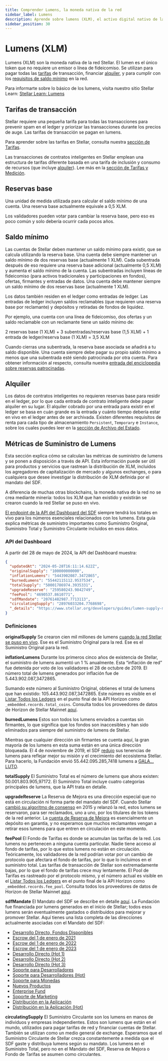 ```yaml
---
title: Comprender Lumens, la moneda nativa de la red
sidebar_label: Lumens
description: Aprende sobre lumens (XLM), el activo digital nativo de la red Stellar. Entiende su papel en las transacciones, las tarifas de la red y el alquiler de contratos inteligentes.
sidebar_position: 30
---
```


# Lumens (XLM)

Lumens (XLM) son la moneda nativa de la red Stellar. El lumen es el único token que no requiere un emisor o línea de fideicomiso. Se utilizan para pagar todas las [tarifas](#transaction-fees) de transacción, financiar [alquiler](./fees-resource-limits-metering.mdx#resource-fee), y para cumplir con los [requisitos de saldo mínimo](stellar-data-structures/accounts.mdx#base-reserves-and-subentries) en la red.

Para informarte sobre lo básico de los lumens, visita nuestro sitio Stellar Learn: [Stellar Learn: Lumens](https://www.stellar.org/lumens)

## Tarifas de transacción

Stellar requiere una pequeña tarifa para todas las transacciones para prevenir spam en el ledger y priorizar las transacciones durante los precios de auge. Las tarifas de transacción se pagan en lumens.

Para aprender sobre las tarifas en Stellar, consulta nuestra [sección de Tarifas](./fees-resource-limits-metering.mdx).

Las transacciones de contratos inteligentes en Stellar emplean una estructura de tarifas diferente basada en una tarifa de inclusión y consumo de recursos (que incluye [alquiler](#rent)). Lee más en la [sección de Tarifas y Medición](./fees-resource-limits-metering.mdx).

## Reservas base

Una unidad de medida utilizada para calcular el saldo mínimo de una cuenta. Una reserva base actualmente equivale a 0,5 XLM.

Los validadores pueden votar para cambiar la reserva base, pero eso es poco común y solo debería ocurrir cada pocos años.

## Saldo mínimo

Las cuentas de Stellar deben mantener un saldo mínimo para existir, que se calcula utilizando la reserva base. Una cuenta debe siempre mantener un saldo mínimo de dos reservas base (actualmente 1 XLM). Cada subentrada después de eso requiere una reserva base adicional (actualmente 0,5 XLM) y aumenta el saldo mínimo de la cuenta. Las subentradas incluyen líneas de fideicomiso (para activos tradicionales y participaciones en fondos), ofertas, firmantes y entradas de datos. Una cuenta debe mantener siempre un saldo mínimo de dos reservas base (actualmente 1 XLM).

Los datos también residen en el ledger como entradas de ledger. Las entradas de ledger incluyen saldos reclamables (que requieren una reserva base por reclamante) y depósitos y retiradas de fondos de liquidez.

Por ejemplo, una cuenta con una línea de fideicomiso, dos ofertas y un saldo reclamable con un reclamante tiene un saldo mínimo de:

2 reservas base (1 XLM) + 3 subentradas/reservas base (1,5 XLM) + 1 entrada de ledger/reserva base (1 XLM) = 3,5 XLM

Cuando cierras una subentrada, la reserva base asociada se añadirá a tu saldo disponible. Una cuenta siempre debe pagar su propio saldo mínimo a menos que una subentrada esté siendo patrocinada por otra cuenta. Para obtener información al respecto, consulta nuestra [entrada del enciclopedia sobre reservas patrocinadas](../../build/guides/transactions/sponsored-reserves.mdx).

## Alquiler

Los datos de contratos inteligentes no requieren reservas base para residir en el ledger, por lo que cada entrada de contrato inteligente debe pagar alquiler en su lugar. El alquiler cobrado por una entrada para existir en el ledger se basa en cuán grande es la entrada y cuánto tiempo debería estar en vivo en el ledger antes de ser archivada. Existen diferentes requisitos de renta para cada tipo de almacenamiento `Persistent`, `Temporary` e `Instance`, sobre los cuales puedes leer en la [sección de Archivo del Estado](../fundamentals/contract-development/storage/state-archival.mdx).

## Métricas de Suministro de Lumens


Esta sección explica cómo se calculan las métricas de suministro de lumens y se ponen a disposición a través de API. Esta información puede ser útil para productos y servicios que rastrean la distribución de XLM, incluidos los agregadores de capitalización de mercado y algunos exchanges, o para cualquiera que desee investigar la distribución de XLM definida por el mandato del SDF.

A diferencia de muchas otras blockchains, la moneda nativa de la red no se crea mediante minería: todos los XLM que han existido y existirán se crearon cuando la red Stellar se puso en vivo.

[El endpoint de la API del Dashboard del SDF](https://dashboard.stellar.org/api/v2/lumens) siempre tendrá los totales en vivo para los números esenciales relacionados con los lumens. Esta guía explica métricas de suministro importantes como Suministro Original, Suministro Total y Suministro Circulante incluidos en esos datos.

### API del Dashboard

A partir del 28 de mayo de 2024, la API del Dashboard muestra:

<CodeExample>

```json
{
  "updatedAt": "2024-05-28T16:11:14.622Z",
  "originalSupply": "100000000000",
  "inflationLumens": "5443902087.3472865",
  "burnedLumens": "55442115112.9537534",
  "totalSupply": "50001786974.3935331",
  "upgradeReserve": "259580243.9842749",
  "feePool": "4690537.8610771",
  "sdfMandate": "20761482987.7713113",
  "circulatingSupply": "28976033204.7768698",
  "_details": "https://www.stellar.org/developers/guides/lumen-supply-metrics.html"
}
```

</CodeExample>

### Definiciones

**originalSupply** Se crearon cien mil millones de lumens [cuando la red Stellar se puso en vivo](https://stellar.expert/explorer/public/ledger/2). Ese es el Suministro Original para la red. Ese es el Suministro Original para la red.

**inflationLumens** Durante los primeros cinco años de existencia de Stellar, el suministro de lumens aumentó un 1 % anualmente. Esta “inflación de red” fue detenida por voto de los validadores el 28 de octubre de 2019. El número total de lumens generados por inflación fue de 5.443.902.087,3472865.

Sumando este número al Suministro Original, obtienes el total de lumens que han existido: 105.443.902.087,3472865. Este número es visible en el [Listar Todos los Ledgers](../../data/apis/horizon/api-reference/list-all-ledgers.api.mdx) en el punto final de la API Horizon como `_embedded.records.total_coins`. Consulta todos los proveedores de datos de Horizon de Stellar Mainnet [aquí](../../data/apis/api-providers.mdx).

**burnedLumens** Estos son todos los lumens enviados a cuentas sin firmantes, lo que significa que los fondos son inaccesibles y han sido eliminados para siempre del suministro de lumens de Stellar.

Mientras que cualquier dirección sin firmantes se cuenta aquí, la gran mayoría de los lumens en esta suma están en una única dirección bloqueada. El 4 de noviembre de 2019, el SDF [redujo](https://www.stellar.org/blog/sdfs-next-steps/) sus tenencias de lumens para reflejar mejor su misión y el crecimiento del ecosistema Stellar. Para hacerlo, la Fundación envió 55.442.095.285,7418 lumens a [GALA…LUTO](https://stellar.expert/explorer/public/account/GALAXYVOIDAOPZTDLHILAJQKCVVFMD4IKLXLSZV5YHO7VY74IWZILUTO).

**totalSupply** El Suministro Total es el número de lumens que ahora existen: 50.001.803.905,97172. El Suministro Total incluye cuatro categorías principales de lumens, que la API trata en detalle.

**upgradeReserve** La Reserva de Mejora es una dirección especial que no está en circulación ni forma parte del mandato del SDF. Cuando Stellar [cambió su algoritmo de consenso](https://www.stellar.org/blog/upgraded-network-is-here/) en 2015 y relanzó la red, estos lumens se reservaron, para ser reclamados, uno a uno, por los titulares de los tokens de la red anterior. La [cuenta de Reserva de Mejora](https://stellar.expert/explorer/public/account/GBEZOC5U4TVH7ZY5N3FLYHTCZSI6VFGTULG7PBITLF5ZEBPJXFT46YZM) es esencialmente un depósito en garantía, y no esperamos que muchos reclamantes vengan a retirar esos lumens para que entren en circulación en este momento.

**feePool** El Fondo de Tarifas es donde se acumulan las tarifas de la red. Los lumens no pertenecen a ninguna cuenta particular. Nadie tiene acceso al fondo de tarifas, por lo que estos lumens no están en circulación. Teóricamente, los validadores de la red podrían votar por un cambio de protocolo que afectara el fondo de tarifas, por lo que lo incluimos en el suministro total. Las tarifas de transacción de Stellar son extremadamente bajas, por lo que el fondo de tarifas crece muy lentamente. El Pool de Tarifas es rastreado por el protocolo mismo, y el número actual es visible en el [Listar Todos los Ledgers](../../data/apis/horizon/api-reference/list-all-ledgers.api.mdx) en el punto final de la API Horizon como `_embedded.records.fee_pool`. Consulta todos los proveedores de datos de Horizon de Stellar Mainnet [aquí](../../data/apis/api-providers.mdx).

**sdfMandate** El Mandato del SDF se describe en detalle [aquí](https://www.stellar.org/foundation/mandate). La Fundación fue financiada por lumens generados en el inicio de Stellar; todos esos lumens serán eventualmente gastados o distribuidos para mejorar y promover Stellar. Aquí tienes una lista completa de las direcciones actualmente asociadas con el Mandato del SDF:

- [Desarrollo Directo, Fondos Disponibles](https://stellar.expert/explorer/public/account/GB6NVEN5HSUBKMYCE5ZOWSK5K23TBWRUQLZY3KNMXUZ3AQ2ESC4MY4AQ)
- [Escrow del 1 de enero de 2021](https://stellar.expert/explorer/public/account/GBA6XT7YBQOERXT656T74LYUVJ6MEIOC5EUETGAQNHQHEPUFPKCW5GYM)
- [Escrow del 1 de enero de 2022](https://stellar.expert/explorer/public/account/GD2D6JG6D3V52ZMPIYSVHYFKVNIMXGYVLYJQ3HYHG5YDPGJ3DCRGPLTP)
- [Escrow del 1 de enero de 2023](https://stellar.expert/explorer/public/account/GA2VRL65L3ZFEDDJ357RGI3MAOKPJZ2Z3IJTPSC24I4KDTNFSVEQURRA)
- [Desarrollo Directo (Hot 1)](https://stellar.expert/explorer/public/account/GCEZYB47RSSSR6RMHQDTBWL4L6RY5CY2SPJU3QHP3YPB6ALPVRLPN7OQ)
- [Desarrollo Directo (Hot 2)](https://stellar.expert/explorer/public/account/GATL3ETTZ3XDGFXX2ELPIKCZL7S5D2HY3VK4T7LRPD6DW5JOLAEZSZBA)
- [Desarrollo Directo (Hot 3)](https://stellar.expert/explorer/public/account/GCVLWV5B3L3YE6DSCCMHLCK7QIB365NYOLQLW3ZKHI5XINNMRLJ6YHVX)
- [Soporte para Desarrolladores](https://stellar.expert/explorer/public/account/GCVJDBALC2RQFLD2HYGQGWNFZBCOD2CPOTN3LE7FWRZ44H2WRAVZLFCU)
- [Soporte para Desarrolladores (Hot)](https://stellar.expert/explorer/public/account/GCKJZ2YVECFGLUDJ5T7NZMJPPWERBNYHCXT2MZPXKELFHUSYQR5TVHJQ)
- [Soporte para Monedas](https://stellar.expert/explorer/public/account/GAMGGUQKKJ637ILVDOSCT5X7HYSZDUPGXSUW67B2UKMG2HEN5TPWN3LQ)
- [Nuevos Productos](https://stellar.expert/explorer/public/account/GCPWKVQNLDPD4RNP5CAXME4BEDTKSSYRR4MMEL4KG65NEGCOGNJW7QI2)
- [Enterprise Fund](https://stellar.expert/explorer/public/account/GDUY7J7A33TQWOSOQGDO776GGLM3UQERL4J3SPT56F6YS4ID7MLDERI4)
- [Soporte de Marketing](https://stellar.expert/explorer/public/account/GBEVKAYIPWC5AQT6D4N7FC3XGKRRBMPCAMTO3QZWMHHACLHTMAHAM2TP)
- [Distribución en la Aplicación](https://stellar.expert/explorer/public/account/GDKIJJIKXLOM2NRMPNQZUUYK24ZPVFC6426GZAEP3KUK6KEJLACCWNMX)
- [Distribución en la Aplicación (Hot)](https://stellar.expert/explorer/public/account/GAX3BRBNB5WTJ2GNEFFH7A4CZKT2FORYABDDBZR5FIIT3P7FLS2EFOZZ)

**circulatingSupply** El Suministro Circulante son los lumens en manos de individuos y empresas independientes. Estos son lumens que están en el mundo, utilizados para pagar tarifas de red y financiar cuentas de Stellar. También se utilizan como un medio general de exchange. Esperamos que el Suministro Circulante de Stellar crezca constantemente a medida que el SDF gaste y distribuya lumens según su mandato. Los lumens en el Suministro Total, pero no en el Mandato del SDF, Reserva de Mejora o Fondo de Tarifas se asumen como circulantes.
